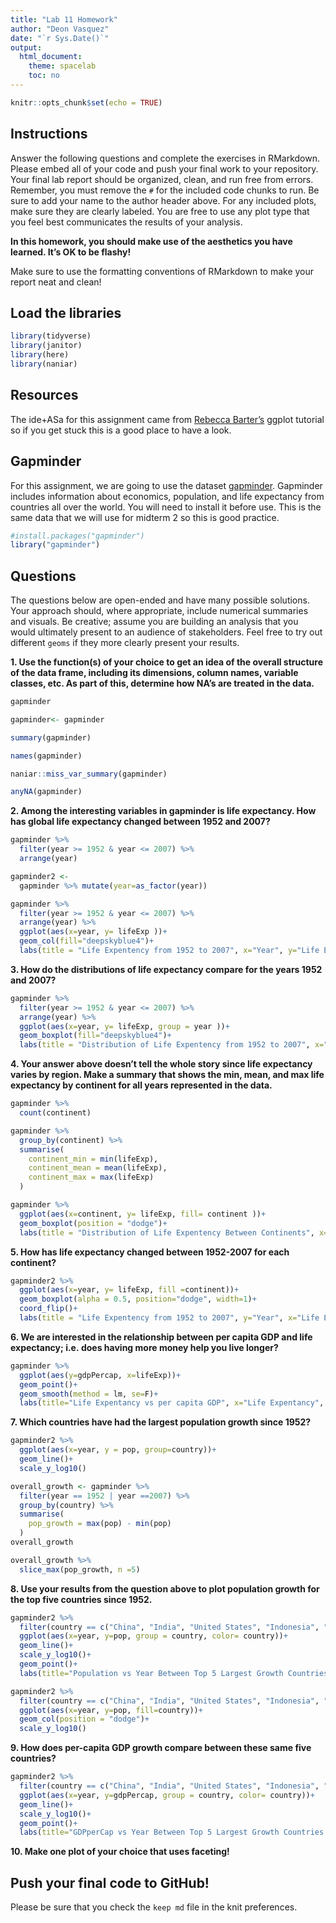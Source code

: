 ```yaml
---
title: "Lab 11 Homework"
author: "Deon Vasquez"
date: "`r Sys.Date()`"
output:
  html_document:
    theme: spacelab
    toc: no
---
```


```r
knitr::opts_chunk$set(echo = TRUE)
```

## Instructions
Answer the following questions and complete the exercises in RMarkdown. Please embed all of your code and push your final work to your repository. Your final lab report should be organized, clean, and run free from errors. Remember, you must remove the `#` for the included code chunks to run. Be sure to add your name to the author header above. For any included plots, make sure they are clearly labeled. You are free to use any plot type that you feel best communicates the results of your analysis.  

**In this homework, you should make use of the aesthetics you have learned. It's OK to be flashy!**

Make sure to use the formatting conventions of RMarkdown to make your report neat and clean!  

## Load the libraries
```r
library(tidyverse)
library(janitor)
library(here)
library(naniar)
``` 

## Resources
The ide+ASa for this assignment came from [Rebecca Barter's](http://www.rebeccabarter.com/blog/2017-11-17-ggplot2_tutorial/) ggplot tutorial so if you get stuck this is a good place to have a look.  

## Gapminder
For this assignment, we are going to use the dataset [gapminder](https://cran.r-project.org/web/packages/gapminder/index.html). Gapminder includes information about economics, population, and life expectancy from countries all over the world. You will need to install it before use. This is the same data that we will use for midterm 2 so this is good practice.
```r
#install.packages("gapminder")
library("gapminder")
```

## Questions
The questions below are open-ended and have many possible solutions. Your approach should, where appropriate, include numerical summaries and visuals. Be creative; assume you are building an analysis that you would ultimately present to an audience of stakeholders. Feel free to try out different `geoms` if they more clearly present your results.  

**1. Use the function(s) of your choice to get an idea of the overall structure of the data frame, including its dimensions, column names, variable classes, etc. As part of this, determine how NA's are treated in the data.**  

```r
gapminder
```

```r
gapminder<- gapminder
```
```r
summary(gapminder)
```
```r
names(gapminder)
```
```r
naniar::miss_var_summary(gapminder)
```
```r
anyNA(gapminder)
```


**2. Among the interesting variables in gapminder is life expectancy. How has global life expectancy changed between 1952 and 2007?**

```r
gapminder %>% 
  filter(year >= 1952 & year <= 2007) %>% 
  arrange(year)
```
```r
gapminder2 <- 
  gapminder %>% mutate(year=as_factor(year))
```


```r
gapminder %>% 
  filter(year >= 1952 & year <= 2007) %>% 
  arrange(year) %>% 
  ggplot(aes(x=year, y= lifeExp ))+
  geom_col(fill="deepskyblue4")+
  labs(title = "Life Expentency from 1952 to 2007", x="Year", y="Life Expentency ")
```

**3. How do the distributions of life expectancy compare for the years 1952 and 2007?**
```r
gapminder %>% 
  filter(year >= 1952 & year <= 2007) %>% 
  arrange(year) %>% 
  ggplot(aes(x=year, y= lifeExp, group = year ))+
  geom_boxplot(fill="deepskyblue4")+
  labs(title = "Distribution of Life Expentency from 1952 to 2007", x="Year", y="Life Expentency ")
```
**4. Your answer above doesn't tell the whole story since life expectancy varies by region. Make a summary that shows the min, mean, and max life expectancy by continent for all years represented in the data.**
```r
gapminder %>% 
  count(continent)
```


```r
gapminder %>% 
  group_by(continent) %>% 
  summarise(
    continent_min = min(lifeExp),
    continent_mean = mean(lifeExp),
    continent_max = max(lifeExp)
  )
```
```r
gapminder %>% 
  ggplot(aes(x=continent, y= lifeExp, fill= continent ))+
  geom_boxplot(position = "dodge")+
  labs(title = "Distribution of Life Expentency Between Continents", x="Continents", y="Life Expentency ")
```

**5. How has life expectancy changed between 1952-2007 for each continent?**

```r
gapminder2 %>% 
  ggplot(aes(x=year, y= lifeExp, fill =continent))+
  geom_boxplot(alpha = 0.5, position="dodge", width=1)+
  coord_flip()+
  labs(title = "Life Expentency from 1952 to 2007", y="Year", x="Life Expentency ")
```


**6. We are interested in the relationship between per capita GDP and life expectancy; i.e. does having more money help you live longer?**
```r
gapminder %>% 
  ggplot(aes(y=gdpPercap, x=lifeExp))+
  geom_point()+
  geom_smooth(method = lm, se=F)+
  labs(title="Life Expentancy vs per capita GDP", x="Life Expentancy", y="per capita GDP")
```

**7. Which countries have had the largest population growth since 1952?**
```r
gapminder2 %>% 
  ggplot(aes(x=year, y = pop, group=country))+
  geom_line()+
  scale_y_log10()
```
```r
overall_growth <- gapminder %>% 
  filter(year == 1952 | year ==2007) %>% 
  group_by(country) %>% 
  summarise(
    pop_growth = max(pop) - min(pop)
  )
overall_growth
```
```r
overall_growth %>% 
  slice_max(pop_growth, n =5)
```

**8. Use your results from the question above to plot population growth for the top five countries since 1952.**
```r
gapminder2 %>% 
  filter(country == c("China", "India", "United States", "Indonesia", "Brazil")) %>% 
  ggplot(aes(x=year, y=pop, group = country, color= country))+
  geom_line()+
  scale_y_log10()+
  geom_point()+
  labs(title="Population vs Year Between Top 5 Largest Growth Countries Since 1952")
```
```r
gapminder2 %>% 
  filter(country == c("China", "India", "United States", "Indonesia", "Brazil")) %>% 
  ggplot(aes(x=year, y=pop, fill=country))+
  geom_col(position = "dodge")+
  scale_y_log10()
```

**9. How does per-capita GDP growth compare between these same five countries?**
```r
gapminder2 %>% 
  filter(country == c("China", "India", "United States", "Indonesia", "Brazil")) %>% 
  ggplot(aes(x=year, y=gdpPercap, group = country, color= country))+
  geom_line()+
  scale_y_log10()+
  geom_point()+
  labs(title="GDPperCap vs Year Between Top 5 Largest Growth Countries Since 1952")
```
**10. Make one plot of your choice that uses faceting!**

## Push your final code to GitHub!
Please be sure that you check the `keep md` file in the knit preferences. 